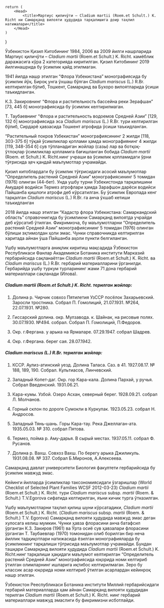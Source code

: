
    return (
        <Head>
            <title>Мартиус қиличўти – Cladium martii (Roem.et Schult.) K. Richt ни Самарқанд вилояти ҳудудида тарқалишига доир таҳлил натижалари</title>
        </Head>
    )
}

Ўзбекистон Қизил Китобининг 1984, 2006 ва 2009 йилги нашрларида
Мартиус қиличўти – *Cladium martii* (Roem.et Schult.) K. Richt. камёблик
даражасига кўра 2 категорияда киритилган. Қизил Китобининг 2019
йилгинашрида бу ўсимлик қайд этилмаган.

1941 йилда нашр этилган “Флора Узбекистана” монографиясида бу
ўсимлик йўқ. Бироқ унга ўхшаш бўлган *Cladium mariscus* (L.) R.Br.
келтирилган бўлиб, Тошкент, Самарқанд ва Бухоро вилоятларида ўсиши
таъкидланган.

К.З. Закировнинг “Флора и растительность бассейна реки Зерафшан”
[73, 445 б] монографиясида бу ўсимлик келтирилмаган. 

Т. Таубаевнинг “Флора и растительность водоемов Средней Азии”
[129, 132 б] монографиясида эса *Cladium mariscus* (L.) R.Br. тури келтирилган
бўлиб, Сирдарё ҳавзасида Тошкент атрофида ўсиши таъкидланган.

“Растительный покров Узбекистан” монографиясининг 2 жилди [118,
303-375 б] тўқай ўсимликлар қоплами ҳамда монографиянинг 4 жилди [119,
348-354 б] сув тўпланадиган жойлар (сазы) лар ва ботқоқ-ўтлоқлар
ўсимликлар қопламига бағишланган бобида *Cladium martii* (Roem. et Schult.)
K. Richt.нинг учраши ва ўсимлик қопламидаги ўрни тўғрисида ҳеч қандай
маълумотлар учрамайди.

Қизил китоблардаги бу ўсимлик тўғрисидаги асосий маълумотлар
“Определитель растений Средней Азии” монографиясининг 5 томидан (1976)
олинган (44-бет). Унда ушбу турни Ўзбекистонда тарқалишини Амударё
водийси Термез атрофлари ҳамда Зарафшон дарёси водийси Пайшанба
қишлоғи атрофи деб кўрсатилган. Бу ўсимлик Европада кенг тарқалган
*Cladium mariscus* (L.) R.Br. га анча ўхшаб кетиши таъкидланган

2018 йилда нашр этилган “Кадастр флора Узбекистана: Самаркандский
область” справочнигида бу ўсимликни Самарқанд вилоятда учрайди деб
кўрсатиб ўтилган. Фикримизча, бу маълумотларни “Определитель растений
Средней Азии” монографиясининг 5 томидан (1976) олинган бўлиши
эҳтимолдан ҳоли эмас. Чунки справочникда келтирилган харитада айнан ўша
Пайшанба аҳоли пункти белгиланган.

Ушбу маълумотларга аниқлик киритиш мақсадида Ўзбекистон
Республикаси Фанлар Академияси Ботаника институти Марказий
гербарийсида сақланаётган *Cladium martii* (Roem.et Schult.) K. Richt. ва
*Cladium mariscus* (L.) R.Br. гербарий материалларини ўрганилди. Гербарийда
ушбу туркум турларининг жами 71 дона гербарий материаллари сақланади
(Илова).

##### **Cladium martii (Roem.et Schult.) K. Richt. терилган жойлар:**

1. Долина р. Чирчик совхоз Пятилетия УзССР посёлок Захарьевский.
Заросли тростника. Собрал П. Гомолиций, 21.07.1931. №264, 22.07.1931.
№280.

2. Гиссарский долина. окр. Мулзавода. к. Шайнак, на рисовые полях.
30.07.1930. №494. собрал. Собрал П. Гомолиций, П.Федоров.

3. Окр. г.Фергана. у арыка на Ярмаларе. 07.29.1947. собрал Шадрев.

4. Окр. г.Фергана. берег сая. 28.07.1942.


##### **Cladium mariscus (L.) R.Br. терилган жойлар:**

1. КССР. Аулиз-атинский уезд. Долина Таласа. Саз. в 41. 1927.08.17. №
188, 189, 190. Собрал. Культиасов, Линчевский.

2. Западный Копет-даг. Окр. гор Кара-кала. Долина Пархай, у ручья.
Собрал Введенский. 1931.06.21.

3. Кара-кумы. Узбой. Озеро Асхан, северный берег. 1928.09.21. собрал Л. Молчанов.

4. Горный склон по дороге Сумокли в Куркулак. 1923.05.23. собрал Н. Андросов.

5. Западный Тянь-шань. Горы Кара-тау. Река Джеллаган-ата. 1935.05.03. № 310. собрал Пятова.

6. Термез, пойма р. Аму-дарья. В сырый местах. 1937.05.11. собрал Ф. Русанов.

7. Долина р. Вахш. Совхоз Вахш. По берегу арыка Джиликуль. 1931.08.08. № 337. Собрал Б.Миронов, А.Алексеева.


Самарқанд давлат университети Биология факултети гербарийсида бу
ўсимлик мавжуд эмас.

Кейинги йилларда ўсимликлар таксономиясидаги ўзгаришлар (World
Checklist of Selected Plant Families WCSF 2012-03-23) *Cladium martii* (Roem.et
Schult.) K. Richt. тури *Cladium mariscus* subsp. *martii* (Roem. & Schult.)
T.V.Egorova сифатида келтирилган, яъни кичик турга ўтказилган. 

Ушбу маълумотларни таҳлил қилиш шуни кўрсатадики, *Cladium martii*
(Roem.et Schult.) K. Richt. (*Cladium mariscus* subsp. *martii* (Roem. & Schult.)
T.V. Egorova) Самарқанд вилояти ҳудудида мавжуд эмас деган хулосага
келиш мумкин. Чунки ҳавза флорасини анча батафсил ўрганган К.З. Закиров
(1961) ва Ўрта осиё сув ҳавзалари флорасини ўрганган Т. Таубаевлар (1970)
томонидан олиб борилган бир неча йиллик тадқиқотлари натижасида ёзилган
монографияларда бу ўсимликнинг тарқалиши тўғрисида маълумотлар
учрамайди. Бундан ташқари Самарқанд вилояти ҳудудида *Cladium martii*
(Roem.et Schult.) K. Richt.нинг тарқалиши ҳақидаги маълумот келтирилган
“Определитель растений Средней Азии” монографиясида юқорида номи
келтириб ўтилган олимларнинг ишларига иқтибос келтирилмаган. Зеро бу
классик асар юқорида номи келтириб ўтилган асарлардан кейинроқ нашр
этилган.

Ўзбекистон Рееспубликаси Ботаника институти Миллий гербарийсидаги
гербарий материалларда ҳам айнан Самарқанд вилояти ҳудудидан терилган
*Cladium martii* (Roem.et Schult.) K. Richt. нинг гербарий материаллари
мавжуд эмаслиги бу фикримизни исботлайди.